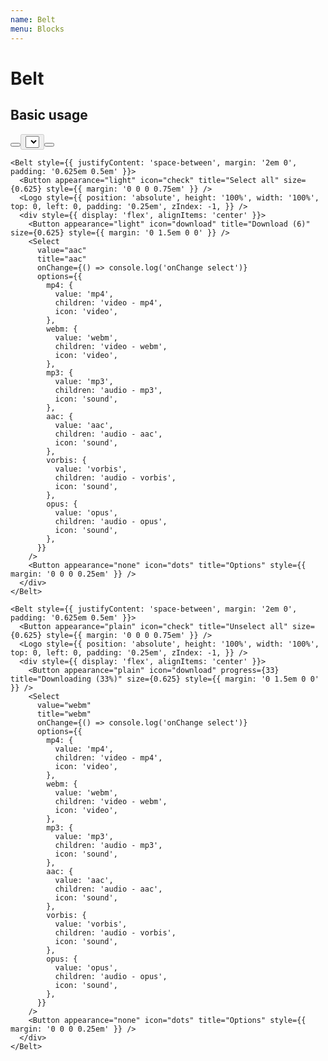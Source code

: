 ```yaml
---
name: Belt
menu: Blocks
---
```



# Belt

<PropsTable of={Belt} />

## Basic usage

<Playground>
  <div style={{ backgroundColor: theme.colors.primary, padding: '1em 2em' }}>
    <Belt style={{ justifyContent: 'space-between', margin: '2em 0', padding: '0.625em 0.5em' }}>
      <Button appearance="none" icon="loading" progress={67} title="726 / 1293" size={1.125} animate={true} style={{ padding: '0.389em' }} />
      <Logo style={{ position: 'absolute', height: '100%', width: '100%', top: 0, left: 0, padding: '0.25em', zIndex: -1, }} />
      <div style={{ display: 'flex', alignItems: 'center' }}>
        <Button appearance="light" icon="download" title="First, select some videos" disabled={true} size={0.625} style={{ margin: '0 1.5em 0 0' }} />
        <Select
          value="mp3"
          title="mp3"
          onChange={() => console.log('onChange select')}
          options={{
            mp4: {
              value: 'mp4',
              children: 'video - mp4',
              icon: 'video',
            },
            webm: {
              value: 'webm',
              children: 'video - webm',
              icon: 'video',
            },
            mp3: {
              value: 'mp3',
              children: 'audio - mp3',
              icon: 'sound',
            },
            aac: {
              value: 'aac',
              children: 'audio - aac',
              icon: 'sound',
            },
            vorbis: {
              value: 'vorbis',
              children: 'audio - vorbis',
              icon: 'sound',
            },
            opus: {
              value: 'opus',
              children: 'audio - opus',
              icon: 'sound',
            },
          }}
        />
        <Button appearance="none" icon="dots" title="Options" style={{ margin: '0 0 0 0.25em' }} />
      </div>
    </Belt>

    <Belt style={{ justifyContent: 'space-between', margin: '2em 0', padding: '0.625em 0.5em' }}>
      <Button appearance="light" icon="check" title="Select all" size={0.625} style={{ margin: '0 0 0 0.75em' }} />
      <Logo style={{ position: 'absolute', height: '100%', width: '100%', top: 0, left: 0, padding: '0.25em', zIndex: -1, }} />
      <div style={{ display: 'flex', alignItems: 'center' }}>
        <Button appearance="light" icon="download" title="Download (6)" size={0.625} style={{ margin: '0 1.5em 0 0' }} />
        <Select
          value="aac"
          title="aac"
          onChange={() => console.log('onChange select')}
          options={{
            mp4: {
              value: 'mp4',
              children: 'video - mp4',
              icon: 'video',
            },
            webm: {
              value: 'webm',
              children: 'video - webm',
              icon: 'video',
            },
            mp3: {
              value: 'mp3',
              children: 'audio - mp3',
              icon: 'sound',
            },
            aac: {
              value: 'aac',
              children: 'audio - aac',
              icon: 'sound',
            },
            vorbis: {
              value: 'vorbis',
              children: 'audio - vorbis',
              icon: 'sound',
            },
            opus: {
              value: 'opus',
              children: 'audio - opus',
              icon: 'sound',
            },
          }}
        />
        <Button appearance="none" icon="dots" title="Options" style={{ margin: '0 0 0 0.25em' }} />
      </div>
    </Belt>

    <Belt style={{ justifyContent: 'space-between', margin: '2em 0', padding: '0.625em 0.5em' }}>
      <Button appearance="plain" icon="check" title="Unselect all" size={0.625} style={{ margin: '0 0 0 0.75em' }} />
      <Logo style={{ position: 'absolute', height: '100%', width: '100%', top: 0, left: 0, padding: '0.25em', zIndex: -1, }} />
      <div style={{ display: 'flex', alignItems: 'center' }}>
        <Button appearance="plain" icon="download" progress={33} title="Downloading (33%)" size={0.625} style={{ margin: '0 1.5em 0 0' }} />
        <Select
          value="webm"
          title="webm"
          onChange={() => console.log('onChange select')}
          options={{
            mp4: {
              value: 'mp4',
              children: 'video - mp4',
              icon: 'video',
            },
            webm: {
              value: 'webm',
              children: 'video - webm',
              icon: 'video',
            },
            mp3: {
              value: 'mp3',
              children: 'audio - mp3',
              icon: 'sound',
            },
            aac: {
              value: 'aac',
              children: 'audio - aac',
              icon: 'sound',
            },
            vorbis: {
              value: 'vorbis',
              children: 'audio - vorbis',
              icon: 'sound',
            },
            opus: {
              value: 'opus',
              children: 'audio - opus',
              icon: 'sound',
            },
          }}
        />
        <Button appearance="none" icon="dots" title="Options" style={{ margin: '0 0 0 0.25em' }} />
      </div>
    </Belt>
  </div>
</Playground>
